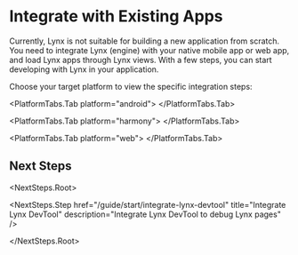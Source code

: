

# Integrate with Existing Apps

Currently, Lynx is not suitable for building a new application from scratch. You need to integrate Lynx (engine) with your native mobile app or web app, and load Lynx apps through Lynx views. With a few steps, you can start developing with Lynx in your application.

Choose your target platform to view the specific integration steps:

<PlatformTabs hashKey="platform">
<PlatformTabs.Tab platform="ios">
<IntegratingLynxIOS />
</PlatformTabs.Tab>

<PlatformTabs.Tab platform="android">
  <IntegratingLynxAndroid />
</PlatformTabs.Tab>

<PlatformTabs.Tab platform="harmony">
  <IntegratingLynxHarmony />
</PlatformTabs.Tab>

<PlatformTabs.Tab platform="web">
  <IntegratingLynxWeb />
</PlatformTabs.Tab>

</PlatformTabs>

## Next Steps

<NextSteps.Root>

<NextSteps.Step
  href="/guide/start/integrate-lynx-devtool"
  title="Integrate Lynx DevTool"
  description="Integrate Lynx DevTool to debug Lynx pages"
/>

</NextSteps.Root>
